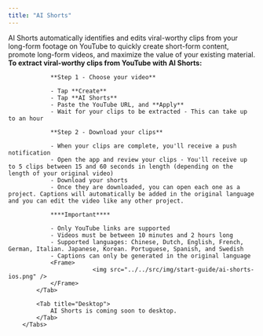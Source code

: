 ```yaml
---
title: "AI Shorts"
---
```


AI Shorts automatically identifies and edits viral-worthy clips from your long-form footage on YouTube to quickly create short-form content, promote long-form videos, and maximize the value of your existing material.
        <Tabs>
            <Tab title="iOS">
                **To extract viral-worthy clips from YouTube with AI Shorts:**

                **Step 1 - Choose your video**

                - Tap **Create**
                - Tap **AI Shorts**
                - Paste the YouTube URL, and **Apply**
                - Wait for your clips to be extracted - This can take up to an hour

                **Step 2 - Download your clips**

                - When your clips are complete, you'll receive a push notification
                - Open the app and review your clips - You'll receive up to 5 clips between 15 and 60 seconds in length (depending on the length of your original video)
                - Download your shorts
                - Once they are downloaded, you can open each one as a project. Captions will automatically be added in the original language and you can edit the video like any other project.

                ****Important****

                - Only YouTube links are supported
                - Videos must be between 10 minutes and 2 hours long
                - Supported languages: Chinese, Dutch, English, French, German, Italian. Japanese, Korean. Portuguese, Spanish, and Swedish
                - Captions can only be generated in the original language
                <Frame>
                            <img src="../../src/img/start-guide/ai-shorts-ios.png" />
                </Frame>
            </Tab>

            <Tab title="Desktop">
                AI Shorts is coming soon to desktop.
            </Tab>
        </Tabs>